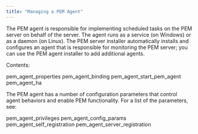```yaml
---
title: "Managing a PEM Agent"
---
```


<div id="toc_pem_agent" class="registered_link"></div>


The PEM agent is responsible for implementing scheduled tasks on the PEM server on behalf of the server. The agent runs as a service (on Windows) or as a daemon (on Linux). The PEM server installer automatically installs and configures an agent that is responsible for monitoring the PEM server; you can use the PEM agent installer to add additional agents.

Contents:

<div class="toctree">

pem\_agent\_properties pem\_agent\_binding pem\_agent\_start\_pem\_agent pem\_agent\_ha

</div>

The PEM agent has a number of configuration parameters that control agent behaviors and enable PEM functionality. For a list of the parameters, see:

<div class="toctree">

pem\_agent\_privileges pem\_agent\_config\_params pem\_agent\_self\_registration pem\_agent\_server\_registration

</div>
